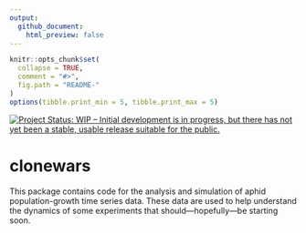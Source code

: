 ```yaml
---
output:
  github_document:
    html_preview: false
---
```


<!-- README.md is generated from README.Rmd. Please edit that file -->

```r
knitr::opts_chunk$set(
  collapse = TRUE,
  comment = "#>",
  fig.path = "README-"
)
options(tibble.print_min = 5, tibble.print_max = 5)
```


[![Project Status: WIP – Initial development is in progress, but there has not 
yet been a stable, usable release suitable for the public.](http://www.repostatus.org/badges/latest/wip.svg)](http://www.repostatus.org/#wip)

# clonewars

This package contains code for the analysis and simulation of aphid population-growth
time series data.
These data are used to help understand the dynamics of some experiments that
should---hopefully---be starting soon.

